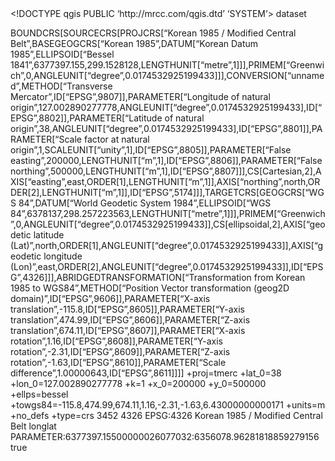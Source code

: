 <!DOCTYPE qgis PUBLIC 'http://mrcc.com/qgis.dtd' 'SYSTEM'>
<qgis version="3.32.0-Lima">
  <identifier></identifier>
  <parentidentifier></parentidentifier>
  <language></language>
  <type>dataset</type>
  <title></title>
  <abstract></abstract>
  <links/>
  <dates/>
  <fees></fees>
  <encoding></encoding>
  <crs>
    <spatialrefsys nativeFormat="Wkt">
      <wkt>BOUNDCRS[SOURCECRS[PROJCRS["Korean 1985 / Modified Central Belt",BASEGEOGCRS["Korean 1985",DATUM["Korean Datum 1985",ELLIPSOID["Bessel 1841",6377397.155,299.1528128,LENGTHUNIT["metre",1]]],PRIMEM["Greenwich",0,ANGLEUNIT["degree",0.0174532925199433]]],CONVERSION["unnamed",METHOD["Transverse Mercator",ID["EPSG",9807]],PARAMETER["Longitude of natural origin",127.002890277778,ANGLEUNIT["degree",0.0174532925199433],ID["EPSG",8802]],PARAMETER["Latitude of natural origin",38,ANGLEUNIT["degree",0.0174532925199433],ID["EPSG",8801]],PARAMETER["Scale factor at natural origin",1,SCALEUNIT["unity",1],ID["EPSG",8805]],PARAMETER["False easting",200000,LENGTHUNIT["m",1],ID["EPSG",8806]],PARAMETER["False northing",500000,LENGTHUNIT["m",1],ID["EPSG",8807]]],CS[Cartesian,2],AXIS["easting",east,ORDER[1],LENGTHUNIT["m",1]],AXIS["northing",north,ORDER[2],LENGTHUNIT["m",1]],ID["EPSG",5174]]],TARGETCRS[GEOGCRS["WGS 84",DATUM["World Geodetic System 1984",ELLIPSOID["WGS 84",6378137,298.257223563,LENGTHUNIT["metre",1]]],PRIMEM["Greenwich",0,ANGLEUNIT["degree",0.0174532925199433]],CS[ellipsoidal,2],AXIS["geodetic latitude (Lat)",north,ORDER[1],ANGLEUNIT["degree",0.0174532925199433]],AXIS["geodetic longitude (Lon)",east,ORDER[2],ANGLEUNIT["degree",0.0174532925199433]],ID["EPSG",4326]]],ABRIDGEDTRANSFORMATION["Transformation from Korean 1985 to WGS84",METHOD["Position Vector transformation (geog2D domain)",ID["EPSG",9606]],PARAMETER["X-axis translation",-115.8,ID["EPSG",8605]],PARAMETER["Y-axis translation",474.99,ID["EPSG",8606]],PARAMETER["Z-axis translation",674.11,ID["EPSG",8607]],PARAMETER["X-axis rotation",1.16,ID["EPSG",8608]],PARAMETER["Y-axis rotation",-2.31,ID["EPSG",8609]],PARAMETER["Z-axis rotation",-1.63,ID["EPSG",8610]],PARAMETER["Scale difference",1.00000643,ID["EPSG",8611]]]]</wkt>
      <proj4>+proj=tmerc +lat_0=38 +lon_0=127.002890277778 +k=1 +x_0=200000 +y_0=500000 +ellps=bessel +towgs84=-115.8,474.99,674.11,1.16,-2.31,-1.63,6.43000000000171 +units=m +no_defs +type=crs</proj4>
      <srsid>3452</srsid>
      <srid>4326</srid>
      <authid>EPSG:4326</authid>
      <description>Korean 1985 / Modified Central Belt</description>
      <projectionacronym>longlat</projectionacronym>
      <ellipsoidacronym>PARAMETER:6377397.15500000026077032:6356078.96281818859279156</ellipsoidacronym>
      <geographicflag>true</geographicflag>
    </spatialrefsys>
  </crs>
  <extent/>
</qgis>
